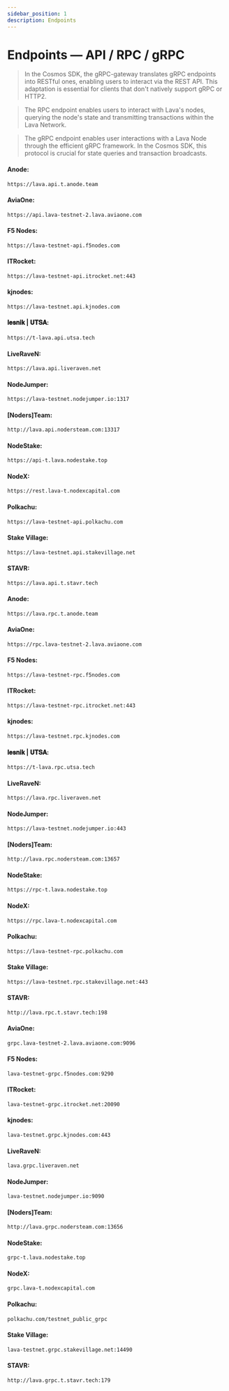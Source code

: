 ```yaml
---
sidebar_position: 1
description: Endpoints
---
```



# Endpoints — API / RPC / gRPC

> In the Cosmos SDK, the gRPC-gateway translates gRPC endpoints into RESTful ones, enabling users to interact via the REST API. This adaptation is essential for clients that don't natively support gRPC or HTTP2.

> The RPC endpoint enables users to interact with Lava's nodes, querying the node's state and transmitting transactions within the Lava Network.

> The gRPC endpoint enables user interactions with a Lava Node through the efficient gRPC framework. In the Cosmos SDK, this protocol is crucial for state queries and transaction broadcasts.

<Tabs>
  <TabItem value="api" label="API" default>

#### Anode:
```bash
https://lava.api.t.anode.team
```

#### AviaOne:
```bash
https://api.lava-testnet-2.lava.aviaone.com
```

#### F5 Nodes:
```bash
https://lava-testnet-api.f5nodes.com
```

#### ITRocket:
```bash 
https://lava-testnet-api.itrocket.net:443
```

#### kjnodes:
```bash 
https://lava-testnet.api.kjnodes.com
```

#### 𝐥𝐞𝐬𝐧𝐢𝐤 | 𝐔𝐓𝐒𝐀:
```bash 
https://t-lava.api.utsa.tech
```

#### LiveRaveN:
```bash 
https://lava.api.liveraven.net
```

#### NodeJumper:
```bash 
https://lava-testnet.nodejumper.io:1317
```


#### [Noders]Team:
```bash
http://lava.api.nodersteam.com:13317
```


#### NodeStake:
```bash 
https://api-t.lava.nodestake.top
```

#### NodeX:
```bash 
https://rest.lava-t.nodexcapital.com
```

#### Polkachu:
```bash 
https://lava-testnet-api.polkachu.com
```

#### Stake Village:
```bash 
https://lava-testnet.api.stakevillage.net
```

#### STAVR:
```bash
https://lava.api.t.stavr.tech
```

  </TabItem>
  <TabItem value="rpc" label="RPC">

#### Anode:
```bash
https://lava.rpc.t.anode.team
```

#### AviaOne:
```bash
https://rpc.lava-testnet-2.lava.aviaone.com
```

#### F5 Nodes:
```bash
https://lava-testnet-rpc.f5nodes.com
```

#### ITRocket:
```bash 
https://lava-testnet-rpc.itrocket.net:443
```

#### kjnodes:
```bash 
https://lava-testnet.rpc.kjnodes.com
```

#### 𝐥𝐞𝐬𝐧𝐢𝐤 | 𝐔𝐓𝐒𝐀:
```bash 
https://t-lava.rpc.utsa.tech
```

#### LiveRaveN:
```bash 
https://lava.rpc.liveraven.net
```

#### NodeJumper:
```bash 
https://lava-testnet.nodejumper.io:443
```

#### [Noders]Team:
```bash
http://lava.rpc.nodersteam.com:13657
```

#### NodeStake:
```bash 
https://rpc-t.lava.nodestake.top
```

#### NodeX:
```bash 
https://rpc.lava-t.nodexcapital.com
```

#### Polkachu:
```bash 
https://lava-testnet-rpc.polkachu.com
```

#### Stake Village:
```bash 
https://lava-testnet.rpc.stakevillage.net:443
```

#### STAVR:
```bash
http://lava.rpc.t.stavr.tech:198
```

  </TabItem>
  <TabItem value="grpc" label="gRPC">

#### AviaOne:
```bash
grpc.lava-testnet-2.lava.aviaone.com:9096
```

#### F5 Nodes:
```bash
lava-testnet-grpc.f5nodes.com:9290
```

#### ITRocket:
```bash 
lava-testnet-grpc.itrocket.net:20090
```

#### kjnodes:
```bash 
lava-testnet.grpc.kjnodes.com:443
```

#### LiveRaveN:
```bash 
lava.grpc.liveraven.net
```

#### NodeJumper:
```bash 
lava-testnet.nodejumper.io:9090
```

#### [Noders]Team:
```bash
http://lava.grpc.nodersteam.com:13656
```

#### NodeStake:
```bash 
grpc-t.lava.nodestake.top
```

#### NodeX:
```bash 
grpc.lava-t.nodexcapital.com
```

#### Polkachu:
```bash 
polkachu.com/testnet_public_grpc
```

#### Stake Village:
```bash 
lava-testnet.grpc.stakevillage.net:14490
```

#### STAVR:
```bash
http://lava.grpc.t.stavr.tech:179
```

  </TabItem>
</Tabs>

